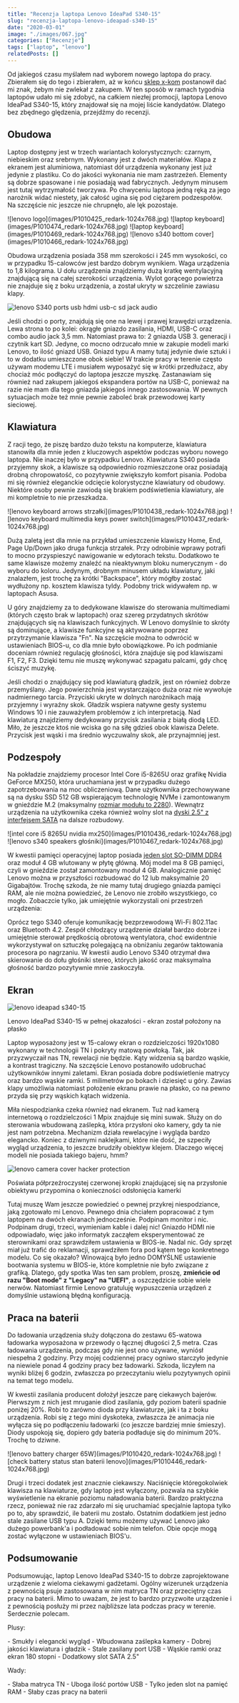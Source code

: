 ```yaml
---
title: "Recenzja laptopa Lenovo IdeaPad S340-15"
slug: "recenzja-laptopa-lenovo-ideapad-s340-15"
date: "2020-03-01"
image: "./images/067.jpg"
categories: ["Recenzje"]
tags: ["laptop", "lenovo"]
relatedPosts: []
---
```


Od jakiegoś czasu myślałem nad wyborem nowego laptopa do pracy. Zbierałem się do tego i zbierałem, aż w końcu [sklep x-kom](https://www.x-kom.pl/) postanowił dać mi znak, żebym nie zwlekał z zakupem. W ten sposób w ramach tygodnia laptopów udało mi się zdobyć, na całkiem niezłej promocji, laptopa Lenovo IdeaPad S340-15, który znajdował się na mojej liście kandydatów. Dlatego bez zbędnego ględzenia, przejdźmy do recenzji.

## Obudowa

Laptop dostępny jest w trzech wariantach kolorystycznych: czarnym, niebieskim oraz srebrnym. Wykonany jest z dwóch materiałów. Klapa z ekranem jest aluminiowa, natomiast dół urządzenia wykonany jest już jedynie z plastiku. Co do jakości wykonania nie mam zastrzeżeń. Elementy są dobrze spasowane i nie posiadają wad fabrycznych. Jedynym minusem jest tutaj wytrzymałość tworzywa. Po chwyceniu laptopa jedną ręką za jego narożnik widać niestety, jak całość ugina się pod ciężarem podzespołów. Na szczęście nic jeszcze nie chrupnęło, ale lęk pozostaje.

<Gallery width='2'>
![lenovo logo](images/P1010425_redark-1024x768.jpg)
![laptop keyboard](images/P1010474_redark-1024x768.jpg)
![laptop keyboard](images/P1010469_redark-1024x768.jpg)
![lenovo s340 bottom cover](images/P1010466_redark-1024x768.jpg)
</Gallery>

Obudowa urządzenia posiada 358 mm szerokości i 245 mm wysokości, co w przypadku 15-calowców jest bardzo dobrym wynikiem. Waga urządzenia to 1,8 kilograma. U dołu urządzenia znajdziemy dużą kratkę wentylacyjną znajdującą się na całej szerokości urządzenia. Wylot gorącego powietrza nie znajduje się z boku urządzenia, a został ukryty w szczelinie zawiasu klapy.

![lenovo S340 ports usb hdmi usb-c sd jack audio](images/porty_redark-1366x546.jpg)

Jeśli chodzi o porty, znajdują się one na lewej i prawej krawędzi urządzenia. Lewa strona to po kolei: okrągłe gniazdo zasilania, HDMI, USB-C oraz combo audio jack 3,5 mm. Natomiast prawa to: 2 gniazda USB 3. generacji i czytnik kart SD. Jedyne, co mocno odrzucało mnie w zakupie modeli marki Lenovo, to ilość gniazd USB. Gniazd typu A mamy tutaj jedynie dwie sztuki i to w dodatku umieszczone obok siebie! W trakcie pracy w terenie często używam modemu LTE i musiałem wyposażyć się w krótki przedłużacz, aby chociaż móc podłączyć do laptopa jeszcze myszkę. Zastanawiam się również nad zakupem jakiegoś ekspandera portów na USB-C, ponieważ na razie nie mam dla tego gniazda jakiegoś innego zastosowania. W pewnych sytuacjach może też mnie pewnie zaboleć brak przewodowej karty sieciowej.

## Klawiatura

Z racji tego, że piszę bardzo dużo tekstu na komputerze, klawiatura stanowiła dla mnie jeden z kluczowych aspektów podczas wyboru nowego laptopa. Nie inaczej było w przypadku Lenovo. Klawiatura S340 posiada przyjemny skok, a klawisze są odpowiednio rozmieszczone oraz posiadają drobną chropowatość, co pozytywnie zwiększyło komfort pisania. Podoba mi się również eleganckie odcięcie kolorystyczne klawiatury od obudowy. Niektóre osoby pewnie zawiodą się brakiem podświetlenia klawiatury, ale mi kompletnie to nie przeszkadza.

<Gallery>
![lenovo keyboard arrows strzałki](images/P1010438_redark-1024x768.jpg)
![lenovo keyboard multimedia keys power switch](images/P1010437_redark-1024x768.jpg)
</Gallery>

Dużą zaletą jest dla mnie na przykład umieszczenie klawiszy Home, End, Page Up/Down jako druga funkcja strzałek. Przy odrobinie wprawy potrafi to mocno przyspieszyć nawigowanie w edytorach tekstu. Dodatkowo te same klawisze możemy znaleźć na nieaktywnym bloku numerycznym - do wyboru do koloru. Jedynym, drobnym minusem układu klawiatury, jaki znalazłem, jest trochę za krótki "Backspace", który mógłby zostać wydłużony np. kosztem klawisza tyldy. Podobny trick widywałem np. w laptopach Asusa.

U góry znajdziemy za to dedykowane klawisze do sterowania multimediami (których często brak w laptopach) oraz szereg przydatnych skrótów znajdujących się na klawiszach funkcyjnych. W Lenovo domyślnie to skróty są dominujące, a klawisze funkcyjne są aktywowane poprzez przytrzymanie klawisza "Fn". Na szczęście można to odwrócić w ustawieniach BIOS-u, co dla mnie było obowiązkowe. Po ich podmianie doceniam również regulację głośności, która znajduje się pod klawiszami F1, F2, F3. Dzięki temu nie muszę wykonywać szpagatu palcami, gdy chcę ściszyć muzykę.

Jeśli chodzi o znajdujący się pod klawiaturą gładzik, jest on również dobrze przemyślany. Jego powierzchnia jest wystarczająco duża oraz nie wywołuje nadmiernego tarcia. Przyciski ukryte w dolnych narożnikach mają przyjemny i wyraźny skok. Gładzik wspiera natywne gesty systemu Windows 10 i nie zauważyłem problemów z ich interpretacją. Nad klawiaturą znajdziemy dedykowany przycisk zasilania z białą diodą LED. Miło, że jeszcze ktoś nie wciska go na siłę gdzieś obok klawisza Delete. Przycisk jest wąski i ma średnio wyczuwalny skok, ale przynajmniej jest.

## Podzespoły

Na pokładzie znajdziemy procesor Intel Core i5-8265U oraz grafikę Nvidia GeForce MX250, która uruchamiana jest w przypadku dużego zapotrzebowania na moc obliczeniową. Dane użytkownika przechowywane są na dysku SSD 512 GB wspierającym technologię NVMe i zamontowanym w gnieździe M.2 (maksymalny [rozmiar modułu to 2280](/dyski-ssd-m2/)). Wewnątrz urządzenia na użytkownika czeka również wolny slot na [dyski 2.5" z interfejsem SATA](/nosniki-pamieci-dyski-hdd-ssd/) na dalsze rozbudowy.

<Gallery>
![intel core i5 8265U nvidia mx250](images/P1010436_redark-1024x768.jpg)
![lenovo s340 speakers głośniki](images/P1010467_redark-1024x768.jpg)
</Gallery>

W kwestii pamięci operacyjnej laptop posiada [jeden slot SO-DIMM DDR4](/pamieci-ram/) oraz moduł 4 GB wlutowany w płytę główną. Mój model ma 8 GB pamięci, czyli w gnieździe został zamontowany moduł 4 GB. Analogicznie pamięć Lenovo można w przyszłości rozbudować do 12 lub maksymalnie 20 Gigabajtów. Trochę szkoda, że nie mamy tutaj drugiego gniazda pamięci RAM, ale nie można powiedzieć, że Lenovo nie zrobiło wszystkiego, co mogło. Zobaczcie tylko, jak umiejętnie wykorzystali oni przestrzeń urządzenia:

<YouTube id='TIz3oMRHTpE' title='Lenovo Ideapad S340-15'></YouTube>

Oprócz tego S340 oferuje komunikację bezprzewodową Wi-Fi 802.11ac oraz Bluetooth 4.2. Zespół chłodzący urządzenie działał bardzo dobrze i umiejętnie sterował prędkością obrotową wentylatora, choć ewidentnie wykorzystywał on sztuczkę polegającą na obniżaniu zegarów taktowania procesora po nagrzaniu. W kwestii audio Lenovo S340 otrzymał dwa skierowanie do dołu głośniki stereo, których jakość oraz maksymalna głośność bardzo pozytywnie mnie zaskoczyła.

## Ekran

![lenovo ideapad s340-15](images/P1010440_redark-576x768.jpg)

<ImageDescription>Lenovo IdeaPad S340-15 w pełnej okazałości - ekran został położony na płasko</ImageDescription>

Laptop wyposażony jest w 15-calowy ekran o rozdzielczości 1920x1080 wykonany w technologii TN i pokryty matową powłoką. Tak, jak przyzwyczaił nas TN, rewelacji nie będzie. Kąty widzenia są bardzo wąskie, a kontrast tragiczny. Na szczęście Lenovo postanowiło udobruchać użytkowników innymi zaletami. Ekran posiada dobre podświetlenie matrycy oraz bardzo wąskie ramki. 5 milimetrów po bokach i dziesięć u góry. Zawias klapy umożliwia natomiast położenie ekranu prawie na płasko, co na pewno przyda się przy wąskich kątach widzenia.

Miła niespodzianka czeka również nad ekranem. Tuż nad kamerą internetową o rozdzielczości 1 Mpix znajduje się mini suwak. Służy on do sterowania wbudowaną zaślepką, która przysłoni oko kamery, gdy ta nie jest nam potrzebna. Mechanizm działa rewelacyjne i wygląda bardzo elegancko. Koniec z dziwnymi naklejkami, które nie dość, że szpeciły wygląd urządzenia, to jeszcze brudziły obiektyw klejem. Dlaczego więcej modeli nie posiada takiego bajeru, hmm?

![lenovo camera cover hacker protection](images/camera_redark-1366x653.jpg)

<ImageDescription>Poświata półprzeźroczystej czerwonej kropki znajdującej się na przysłonie obiektywu przypomina o konieczności odsłonięcia kamerki</ImageDescription>

Tutaj muszę Wam jeszcze powiedzieć o pewnej przykrej niespodziance, jaką zgotowało mi Lenovo. Pewnego dnia chciałem popracować z tym laptopem na dwóch ekranach jednocześnie. Podpinam monitor i nic. Podpinam drugi, trzeci, wymieniam kable i dalej nic! Gniazdo HDMI nie odpowiadało, więc jako informatyk zacząłem eksperymentować ze sterownikami oraz sprawdziłem ustawienia w BIOS-ie. Nadal nic. Gdy sprzęt miał już trafić do reklamacji, sprawdziłem fora pod kątem tego konkretnego modelu. Co się okazało? Winowajcą było jedno DOMYŚLNE ustawienie bootwania systemu w BIOS-ie, które kompletnie nie było związane z grafiką. Dlatego, gdy spotka Was ten sam problem, proszę, **zmieńcie od razu "Boot mode" z "Legacy" na "UEFI"**, a oszczędzicie sobie wiele nerwów. Natomiast firmie Lenovo gratuluję wypuszczenia urządzeń z domyślnie ustawioną błędną konfiguracją.

## Praca na baterii

Do ładowania urządzenia służy dołączona do zestawu 65-watowa ładowarka wyposażona w przewody o łącznej długości 2,5 metra. Czas ładowania urządzenia, podczas gdy nie jest ono używane, wyniósł niespełna 2 godziny. Przy mojej codziennej pracy ogniwo starczyło jedynie na niewiele ponad 4 godziny pracy bez ładowarki. Szkoda, liczyłem na wyniki bliżej 6 godzin, zwłaszcza po przeczytaniu wielu pozytywnych opinii na temat tego modelu.

W kwestii zasilania producent dołożył jeszcze parę ciekawych bajerów. Pierwszym z nich jest mruganie diod zasilania, gdy poziom baterii spadnie poniżej 20%. Robi to zarówno dioda przy klawiaturze, jak i ta z boku urządzenia. Robi się z tego mini dyskoteka, zwłaszcza że animacja nie wyłącza się po podłączeniu ładowarki (co jeszcze bardziej mnie śmieszy). Diody uspokoją się, dopiero gdy bateria podładuje się do minimum 20%. Trochę to dziwne.

<Gallery>
![lenovo battery charger 65W](images/P1010420_redark-1024x768.jpg)
![check battery status stan baterii lenovo](images/P1010446_redark-1024x768.jpg)
</Gallery>

Drugi i trzeci dodatek jest znacznie ciekawszy. Naciśnięcie któregokolwiek klawisza na klawiaturze, gdy laptop jest wyłączony, pozwala na szybkie wyświetlenie na ekranie poziomu naładowania baterii. Bardzo praktyczna rzecz, ponieważ nie raz zdarzało mi się uruchamiać specjalnie laptopa tylko po to, aby sprawdzić, ile baterii mu zostało. Ostatnim dodatkiem jest jedno stale zasilane USB typu A. Dzięki temu możemy używać Lenovo jako dużego powerbank'a i podładować sobie nim telefon. Obie opcje mogą zostać wyłączone w ustawieniach BIOS'u.

## Podsumowanie

Podsumowując, laptop Lenovo IdeaPad S340-15 to dobrze zaprojektowane urządzenie z wieloma ciekawymi gadżetami. Ogólny wizerunek urządzenia z pewnością psuje zastosowana w nim matryca TN oraz przeciętny czas pracy na baterii. Mimo to uważam, że jest to bardzo przyzwoite urządzenie i z pewnością posłuży mi przez najbliższe lata podczas pracy w terenie. Serdecznie polecam.

Plusy:

<GoodList>
- Smukły i elegancki wygląd
- Wbudowana zaślepka kamery
- Dobrej jakości klawiatura i gładzik
- Stale zasilany port USB
- Wąskie ramki oraz ekran 180 stopni
- Dodatkowy slot SATA 2.5"
</GoodList>

Wady:

<BadList>
- Słaba matryca TN
- Uboga ilość portów USB
- Tylko jeden slot na pamięć RAM
- Słaby czas pracy na baterii
</BadList>
